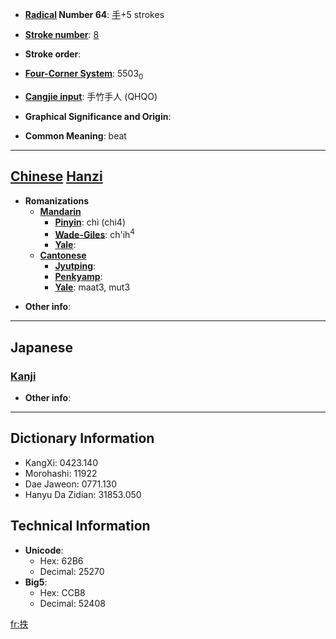 * '''[[Wiktionary:Chinese radical index| Radical]] Number 64''': [[Wiktionary:Chinese radical index 手|手]]+5 strokes

* '''[[Wiktionary:Chinese total strokes index|Stroke number]]''': [[Wiktionary:Chinese total strokes index 8|8]]

* '''Stroke order''': 

* '''[[Wiktionary:Chinese four corner index|Four-Corner System]]''': 5503<sub>0</sub>

* '''[[Wiktionary:Chinese Cangjie index|Cangjie input]]''': 手竹手人 (QHQO)

* '''Graphical Significance and Origin''': 

* '''Common Meaning''': beat

----

== [[Chinese]] [[Hanzi]] ==

* '''Romanizations'''
** '''[[Mandarin]]'''
*** '''[[Pinyin]]''': chì (chi4)
*** '''[[Wade-Giles]]''': ch'ih<sup>4</sup>
*** '''[[Yale]]''': 
** '''[[Cantonese]]'''
*** '''[[Jyutping]]''':
*** '''[[Penkyamp]]''': 
*** '''[[Yale]]''': maat3, mut3

* '''Other info''': 

----

==Japanese==
===[[Kanji]]===
{{kanji|on readings=[[ちつ]] (chitsu), [[ちち]] (chichi)
|kun readings=[[むちうつ]] (muchiutsu)
}}

* '''Other info''':  

----

== Dictionary Information ==

* KangXi: 0423.140
* Morohashi: 11922
* Dae Jaweon: 0771.130
* Hanyu Da Zidian: 31853.050

== Technical Information ==

* '''Unicode''':
** Hex: 62B6
** Decimal: 25270
* '''Big5''':
** Hex: CCB8
** Decimal: 52408

[[fr:抶]]